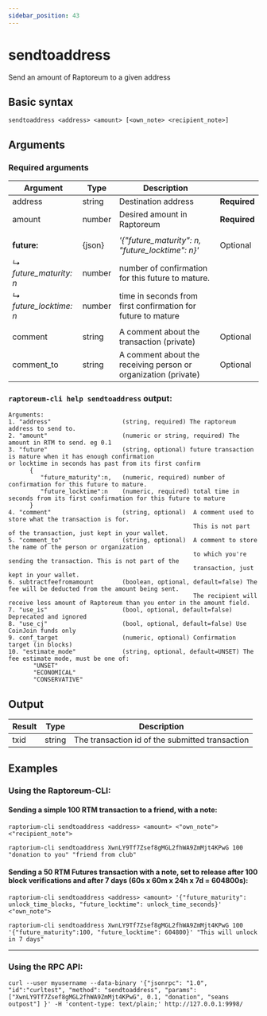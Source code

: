 ---
sidebar_position: 43
---

# sendtoaddress

Send an amount of Raptoreum to a given address

## Basic syntax

`sendtoaddress <address> <amount> [<own_note> <recipient_note>]`

## Arguments

### Required arguments

| Argument               | Type   | Description                                                    |              |
| ---------------------- | ------ | -------------------------------------------------------------- | ------------ |
| address                | string | Destination address                                            | **Required** |
| amount                 | number | Desired amount in Raptoreum                                    | **Required** |
|                        |        |                                                                |              |
| **future:**            | {json} | _'{"future_maturity": n, "future_locktime": n}'_               | Optional     |
| _↳ future_maturity: n_ | number | number of confirmation for this future to mature.              |              |
| _↳ future_locktime: n_ | number | time in seconds from first confirmation for future to mature   |              |
|                        |        |                                                                |              |
| comment                | string | A comment about the transaction (private)                      | Optional     |
| comment_to             | string | A comment about the receiving person or organization (private) | Optional     |

### `raptoreum-cli help sendtoaddress` output:

```text
Arguments:
1. "address"                    (string, required) The raptoreum address to send to.
2. "amount"                     (numeric or string, required) The amount in RTM to send. eg 0.1
3. "future"                     (string, optional) future transaction is mature when it has enough confirmation                                                      or locktime in seconds has past from its first confirm
      {
         "future_maturity":n,   (numeric, required) number of confirmation for this future to mature.
         "future_locktime":n    (numeric, required) total time in seconds from its first confirmation for this future to mature
      }
4. "comment"                    (string, optional)  A comment used to store what the transaction is for.
                                                    This is not part of the transaction, just kept in your wallet.
5. "comment_to"                 (string, optional)  A comment to store the name of the person or organization
                                                    to which you're sending the transaction. This is not part of the
                                                    transaction, just kept in your wallet.
6. subtractfeefromamount        (boolean, optional, default=false) The fee will be deducted from the amount being sent.
                                                    The recipient will receive less amount of Raptoreum than you enter in the amount field.
7. "use_is"                     (bool, optional, default=false) Deprecated and ignored
8. "use_cj"                     (bool, optional, default=false) Use CoinJoin funds only
9. conf_target                  (numeric, optional) Confirmation target (in blocks)
10. "estimate_mode"             (string, optional, default=UNSET) The fee estimate mode, must be one of:
       "UNSET"
       "ECONOMICAL"
       "CONSERVATIVE"
```

## Output

| Result | Type   | Description                                     |
| ------ | ------ | ----------------------------------------------- |
| txid   | string | The transaction id of the submitted transaction |

## Examples

### Using the Raptoreum-CLI:

#### Sending a simple 100 RTM transaction to a friend, with a note:

`raptorium-cli sendtoaddress <address> <amount> <"own_note"> <"recipient_note">`

`raptorium-cli sendtoaddress XwnLY9Tf7Zsef8gMGL2fhWA9ZmMjt4KPwG 100 "donation to you" "friend from club"`

#### Sending a 50 RTM Futures transaction with a note, set to release after 100 block verifications and after 7 days (60s x 60m x 24h x 7d = 604800s):

`raptorium-cli sendtoaddress <address> <amount> '{"future_maturity": unlock_time_blocks, "future_locktime": unlock_time_seconds}' <"own_note">`

`raptorium-cli sendtoaddress XwnLY9Tf7Zsef8gMGL2fhWA9ZmMjt4KPwG 100 '{"future_maturity":100, "future_locktime": 604800}' "This will unlock in 7 days"`

---

### Using the RPC API:

`curl --user myusername --data-binary '{"jsonrpc": "1.0", "id":"curltest", "method": "sendtoaddress", "params": ["XwnLY9Tf7Zsef8gMGL2fhWA9ZmMjt4KPwG", 0.1, "donation", "seans outpost"] }' -H 'content-type: text/plain;' http://127.0.0.1:9998/`
